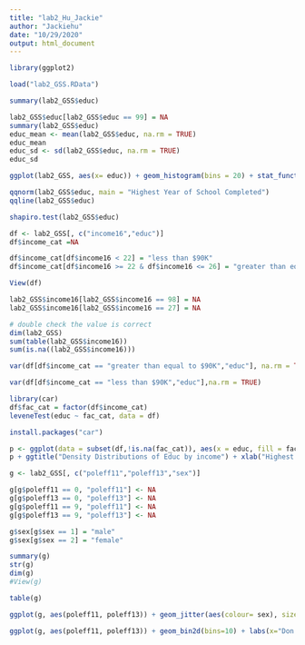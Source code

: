 ```yaml
---
title: "lab2_Hu_Jackie"
author: "Jackiehu"
date: "10/29/2020"
output: html_document
---
```


```r
library(ggplot2)
```
```r
load("lab2_GSS.RData")

```

```r
summary(lab2_GSS$educ)
```


```r
lab2_GSS$educ[lab2_GSS$educ == 99] = NA
summary(lab2_GSS$educ)
educ_mean <- mean(lab2_GSS$educ, na.rm = TRUE)
educ_mean
educ_sd <- sd(lab2_GSS$educ, na.rm = TRUE)
educ_sd
```
```r
ggplot(lab2_GSS, aes(x= educ)) + geom_histogram(bins = 20) + stat_function(fun = dnorm, args = list(mean = educ_mean, sd = educ_sd)) + labs(x="Highest Year of School Completed", y= "Counts") + ggtitle("Highest Year of School Completed")
```

```r
qqnorm(lab2_GSS$educ, main = "Highest Year of School Completed")
qqline(lab2_GSS$educ)

```
```r
shapiro.test(lab2_GSS$educ)
```


```r
df <- lab2_GSS[, c("income16","educ")]
df$income_cat =NA

df$income_cat[df$income16 < 22] = "less than $90K"
df$income_cat[df$income16 >= 22 & df$income16 <= 26] = "greater than equal to $90K"

View(df)

```


```r
lab2_GSS$income16[lab2_GSS$income16 == 98] = NA
lab2_GSS$income16[lab2_GSS$income16 == 27] = NA

# double check the value is correct 
dim(lab2_GSS)
sum(table(lab2_GSS$income16))
sum(is.na((lab2_GSS$income16)))
```

```r
var(df[df$income_cat == "greater than equal to $90K","educ"], na.rm = TRUE)
```

```r
var(df[df$income_cat == "less than $90K","educ"],na.rm = TRUE)
```


```r
library(car)
df$fac_cat = factor(df$income_cat)
leveneTest(educ ~ fac_cat, data = df)

```


```r
install.packages("car")
```

```r

p <- ggplot(data = subset(df,!is.na(fac_cat)), aes(x = educ, fill = fac_cat)) + geom_density(alpha = 0.2)
p + ggtitle("Density Distributions of Educ by income") + xlab("Highest year of education") + ylab("Prob Density")+ labs(fill = "Income Status")

```
```r
g <- lab2_GSS[, c("poleff11","poleff13","sex")]

g[g$poleff11 == 0, "poleff11"] <- NA
g[g$poleff13 == 0, "poleff13"] <- NA
g[g$poleff11 == 9, "poleff11"] <- NA
g[g$poleff13 == 9, "poleff13"] <- NA

g$sex[g$sex == 1] = "male"
g$sex[g$sex == 2] = "female"

summary(g)
str(g)
dim(g)
#View(g)

```
```r
table(g)
```
```r
ggplot(g, aes(poleff11, poleff13)) + geom_jitter(aes(colour= sex), size= 1) + labs(x="Don't have any say abt gov", y = "Have a pretty good understanding of issues") + ggtitle("Political Correlations") + theme(plot.title = element_text(hjust = 0.5 , size= 16))
```
```r
ggplot(g, aes(poleff11, poleff13)) + geom_bin2d(bins=10) + labs(x="Don't have any say abt gov", y = "Have a pretty good understanding of issues") + facet_wrap(~sex)
```

